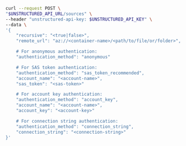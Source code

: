 ```bash REST (Create)
curl --request POST \
"$UNSTRUCTURED_API_URL/sources" \
--header "unstructured-api-key: $UNSTRUCTURED_API_KEY" \
--data \
'{
    "recursive": "<true|false>",
    "remote_url": "az://<container-name>/<path/to/file/or/folder>",

    # For anonymous authentication:
    "authentication_method": "anonymous"

    # For SAS token authentication:
    "authentication_method": "sas_token_recommended",
    "account_name": "<account-name>",
    "sas_token": "<sas-token>"

    # For account key authentication:
    "authentication_method": "account_key",
    "account_name": "<account-name>",
    "account_key": "<account-key>"

    # For connection string authentication:
    "authentication_method": "connection_string",
    "connection_string": "<connection-string>"
}'
```